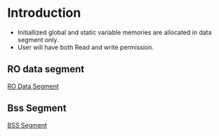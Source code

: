 
= Introduction =

* Initiallized global and static variable memories are allocated in data segment only.
* User will have both Read and write permission.

== RO data segment ==
[[RO Data Segment]]

== Bss Segment ==
[[BssSegment.wiki|BSS Segment]]
